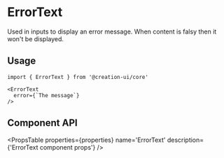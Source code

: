 
# ErrorText

Used in inputs to display an error message. When content is falsy then it won't be displayed.


<PartOfCore />

## Usage

```tsx copy
import { ErrorText } from '@creation-ui/core'

<ErrorText
  error={`The message`}
/>
```


<ErrorTextExample />

## Component API


<PropsTable
  properties={properties}
  name='ErrorText'
  description={'ErrorText component props'}
/>
